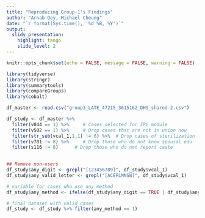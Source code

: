 ```yaml
---
title: "Reproducing Group-1's Findings"
author: "Arnab Dey, Michael Cheung"
date: "`r format(Sys.time(), '%d %B, %Y')`"
output:
  slidy_presentation:
    highlight: tango
    slide_level: 2
---
```


```r
knitr::opts_chunk$set(echo = FALSE, message = FALSE, warning = FALSE)
```

```r
library(tidyverse)
library(stringr)
library(summarytools)
library(compareGroups)
library(cobalt)
```

```r
df_master <- read.csv("group3_LATE_47215_3615162_DHS_shared-2.csv")
```

```r

df_study <- df_master %>% 
  filter(v044 == 1) %>%     # Cases selected for IPV module
  filter(v502 == 1) %>%     # Drop cases that are not in union now
  filter(str_sub(vcal_1,1,1) != 6) %>%  # Drop cases of sterilization
  filter(v701 != 8) %>%     # Drop those who do not know spousal edu
  filter(s116 != 8)      # Drop those who do not report caste
  

## Remove non-users
df_study$any_digit <- grepl("[123456789]", df_study$vcal_1)
df_study$any_valid_letter <- grepl("[ACEFLMNSW]", df_study$vcal_1)

# variable for cases who use any method
df_study$any_method <- ifelse(df_study$any_digit == TRUE | df_study$any_valid_letter == TRUE,1,0)

# final dataset with valid cases
df_study <- df_study %>% filter(any_method == 1)

```
